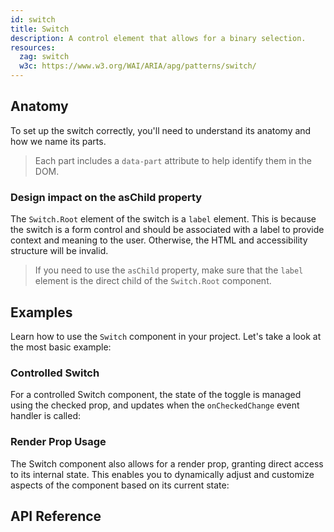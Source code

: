 ```yaml
---
id: switch
title: Switch
description: A control element that allows for a binary selection.
resources:
  zag: switch
  w3c: https://www.w3.org/WAI/ARIA/apg/patterns/switch/
---
```


<ComponentPreview id="Switch" />

## Anatomy

To set up the switch correctly, you'll need to understand its anatomy and how we
name its parts.

> Each part includes a `data-part` attribute to help identify them in the DOM.

<Anatomy id="switch" />

### Design impact on the asChild property

The `Switch.Root` element of the switch is a `label` element. This is because
the switch is a form control and should be associated with a label to provide
context and meaning to the user. Otherwise, the HTML and accessibility structure
will be invalid.

> If you need to use the `asChild` property, make sure that the `label` element
> is the direct child of the `Switch.Root` component.

## Examples

Learn how to use the `Switch` component in your project. Let's take a look at
the most basic example:

<Example id="basic" />

### Controlled Switch

For a controlled Switch component, the state of the toggle is managed using the
checked prop, and updates when the `onCheckedChange` event handler is called:

<Example id="controlled" />

### Render Prop Usage

The Switch component also allows for a render prop, granting direct access to
its internal state. This enables you to dynamically adjust and customize aspects
of the component based on its current state:

<Example id="renderProp" />

## API Reference

<ComponentTypes id="switch" />
